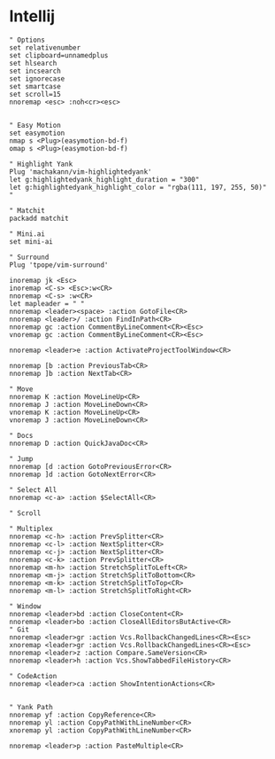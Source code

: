 # Intellij 

```shell filename="~/.ideavimrc"
" Options
set relativenumber
set clipboard=unnamedplus
set hlsearch
set incsearch
set ignorecase
set smartcase
set scroll=15
nnoremap <esc> :noh<cr><esc>


" Easy Motion
set easymotion
nmap s <Plug>(easymotion-bd-f)
omap s <Plug>(easymotion-bd-f)

" Highlight Yank
Plug 'machakann/vim-highlightedyank'
let g:highlightedyank_highlight_duration = "300"
let g:highlightedyank_highlight_color = "rgba(111, 197, 255, 50)"
"

" Matchit
packadd matchit

" Mini.ai
set mini-ai

" Surround
Plug 'tpope/vim-surround'

inoremap jk <Esc>
inoremap <C-s> <Esc>:w<CR>
nnoremap <C-s> :w<CR>
let mapleader = " "
nnoremap <leader><space> :action GotoFile<CR>
nnoremap <leader>/ :action FindInPath<CR>
nnoremap gc :action CommentByLineComment<CR><Esc>
vnoremap gc :action CommentByLineComment<CR><Esc>

nnoremap <leader>e :action ActivateProjectToolWindow<CR>

nnoremap [b :action PreviousTab<CR>
nnoremap ]b :action NextTab<CR>

" Move
nnoremap K :action MoveLineUp<CR>
nnoremap J :action MoveLineDown<CR>
vnoremap K :action MoveLineUp<CR>
vnoremap J :action MoveLineDown<CR>

" Docs
nnoremap D :action QuickJavaDoc<CR>

" Jump
nnoremap [d :action GotoPreviousError<CR>
nnoremap ]d :action GotoNextError<CR>

" Select All
nnoremap <c-a> :action $SelectAll<CR>

" Scroll

" Multiplex
nnoremap <c-h> :action PrevSplitter<CR>
nnoremap <c-l> :action NextSplitter<CR>
nnoremap <c-j> :action NextSplitter<CR>
nnoremap <c-k> :action PrevSplitter<CR>
nnoremap <m-h> :action StretchSplitToLeft<CR>
nnoremap <m-j> :action StretchSplitToBottom<CR>
nnoremap <m-k> :action StretchSplitToTop<CR>
nnoremap <m-l> :action StretchSplitToRight<CR>

" Window
nnoremap <leader>bd :action CloseContent<CR>
nnoremap <leader>bo :action CloseAllEditorsButActive<CR>
" Git
nnoremap <leader>gr :action Vcs.RollbackChangedLines<CR><Esc>
xnoremap <leader>gr :action Vcs.RollbackChangedLines<CR><Esc>
nnoremap <leader>z :action Compare.SameVersion<CR>
nnoremap <leader>h :action Vcs.ShowTabbedFileHistory<CR>

" CodeAction
nnoremap <leader>ca :action ShowIntentionActions<CR>


" Yank Path
nnoremap yf :action CopyReference<CR>
nnoremap yl :action CopyPathWithLineNumber<CR>
xnoremap yl :action CopyPathWithLineNumber<CR>

nnoremap <leader>p :action PasteMultiple<CR>
```

